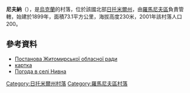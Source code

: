 {{coord|50|15|42|N|27|54|1|E|scale:30000|display=title}}

'''尼夫納'''（{{lang-uk|Нивна}}），是[[烏克蘭|烏克蘭]]的村落，位於該國北部[[日托米爾州|日托米爾州]]，由[[羅馬尼夫區|羅馬尼夫區]]負責管轄，始建於1899年，面積73.1平方公里，海拔高度230米，2001年該村落人口200。

==參考資料==
*[http://gska2.rada.gov.ua/pls/z7502/A036?rdat1=08.12.2010&vf7551=1081 Постанова Житомирської обласної ради]{{dead link|date=2017年12月 |bot=InternetArchiveBot |fix-attempted=yes }}
* [http://gska2.rada.gov.ua/pls/z7502/A005?rf7571=43049 картка]{{dead link|date=2017年12月 |bot=InternetArchiveBot |fix-attempted=yes }}
* [http://weather.in.ua/ua/zhitomirskaja/16858 Погода в селі Нивна] {{Wayback|url=http://weather.in.ua/ua/zhitomirskaja/16858 |date=20111219151735 }}

{{DEFAULTSORT:Нивна}}
[[Category:日托米爾州村落|Category:日托米爾州村落]]
[[Category:羅馬尼夫區村落|Category:羅馬尼夫區村落]]


{{Zhytomyr-geo-stub}}